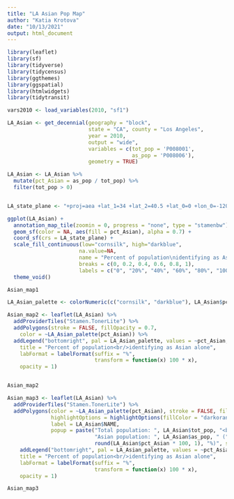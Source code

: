 ```yaml
---
title: "LA Asian Pop Map"
author: "Katia Krotova"
date: "10/13/2021"
output: html_document
---
```



```r

library(leaflet)
library(sf)
library(tidyverse)
library(tidycensus)
library(ggthemes)
library(ggspatial)
library(htmlwidgets)
library(tidytransit)

```
 
```r

vars2010 <- load_variables(2010, "sf1")

```
 
```r

LA_Asian <- get_decennial(geography = "block",
                          state = "CA", county = "Los Angeles",
                          year = 2010,
                          output = "wide",
                          variables = c(tot_pop = 'P008001',
                                        as_pop = 'P008006'),
                          geometry = TRUE)

LA_Asian <- LA_Asian %>%
  mutate(pct_Asian = as_pop / tot_pop) %>%
  filter(tot_pop > 0)



```
```r

LA_state_plane <- "+proj=aea +lat_1=34 +lat_2=40.5 +lat_0=0 +lon_0=-120 +x_0=0 +y_0=-4000000 +ellps=GRS80 +datum=NAD83 +units=m +no_defs"

ggplot(LA_Asian) +
  annotation_map_tile(zoomin = 0, progress = "none", type = "stamenbw") +
  geom_sf(color = NA, aes(fill = pct_Asian), alpha = 0.7) +
  coord_sf(crs = LA_state_plane) +
  scale_fill_continuous(low="cornsilk", high="darkblue", 
                       na.value=NA,
                       name = "Percent of population\nidentifying as Asian alone",
                       breaks = c(0, 0.2, 0.4, 0.6, 0.8, 1),
                       labels = c("0", "20%", "40%", "60%", "80%", "100%")) +
  theme_void() 

Asian_map1


```
 
```r

LA_Asian_palette <- colorNumeric(c("cornsilk", "darkblue"), LA_Asian$pct_Asian)

Asian_map2 <- leaflet(LA_Asian) %>%
  addProviderTiles("Stamen.TonerLite") %>%
  addPolygons(stroke = FALSE, fillOpacity = 0.7,
    color = ~LA_Asian_palette(pct_Asian)) %>%
  addLegend("bottomright", pal = LA_Asian_palette, values = ~pct_Asian,
    title = "Percent of population<br/>identifying as Asian alone",
    labFormat = labelFormat(suffix = "%",
                            transform = function(x) 100 * x),
    opacity = 1)


Asian_map2


```
 
```r

Asian_map3 <- leaflet(LA_Asian) %>%
  addProviderTiles("Stamen.TonerLite") %>%
  addPolygons(color = ~LA_Asian_palette(pct_Asian), stroke = FALSE, fillOpacity = 0.7,
              highlightOptions = highlightOptions(fillColor = "darkorange", fillOpacity = 0.9),
              label = LA_Asian$NAME,
              popup = paste("Total population: ", LA_Asian$tot_pop, "<br/>",
                            "Asian population: ", LA_Asian$as_pop, " (", 
                            round(LA_Asian$pct_Asian * 100, 1), "%)", sep = "")) %>%
    addLegend("bottomright", pal = LA_Asian_palette, values = ~pct_Asian,
    title = "Percent of population<br/>identifying as Asian alone",
    labFormat = labelFormat(suffix = "%",
                            transform = function(x) 100 * x),
    opacity = 1)

Asian_map3

```
 
 